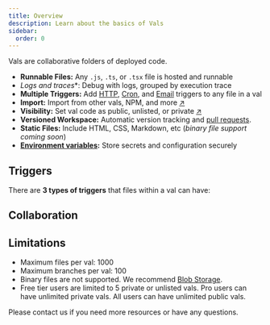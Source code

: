 ```yaml
---
title: Overview
description: Learn about the basics of Vals
sidebar:
  order: 0
---
```



Vals are collaborative folders of deployed code.

- **Runnable Files:** Any `.js`, `.ts`, or `.tsx` file is hosted and runnable
- *Logs and traces**: Debug with logs, grouped by execution trace
- **Multiple Triggers:** Add [HTTP](/vals/http), [Cron](/vals/cron), and [Email](/vals/email) triggers to any file in a val
- **Import:** Import from other vals, NPM, and more [↗](../reference/import/)
- **Visibility:** Set val code as public, unlisted, or private [↗](../reference/permissions/)
- **Versioned Workspace:** Automatic version tracking and [pull requests](./pull-requests).
- **Static Files:** Include HTML, CSS, Markdown, etc (_binary file support coming soon_)
- **[Environment variables](../reference/environment-variables):** Store secrets and configuration securely

## Triggers

There are **3 types of triggers** that files within a val can have:

<CardGrid>
  <LinkCard
    title="HTTP"
    description="Triggered by https requests. You can make APIs or websites"
    href="/vals/http"
  />
  <LinkCard
    title="Cron"
    description="Triggered by a timer or cron expression"
    href="/vals/cron"
  />
  <LinkCard
    title="Email"
    description="Triggered by an incoming email"
    href="/vals/email"
  />
</CardGrid>

## Collaboration

<CardGrid>
  <LinkCard
    title="Branches"
    description="Create branches for feature development, testing, and sharing"
    href="./branches"
  />
  <LinkCard
    title="Remixes"
    description="Remix another user's val to make changes and send a pull request"
    href="./remixes"
  />
  <LinkCard
    title="Pull Requests"
    description="Merge changes from a branch or remix back into the parent val"
    href="./pull-requests"
  />
</CardGrid>

## Limitations

- Maximum files per val: 1000
- Maximum branches per val: 100
- Binary files are not supported. We recommend [Blob Storage](/std/blob).
- Free tier users are limited to 5 private or unlisted vals. Pro users can have unlimited private vals. All users can have unlimited public vals.

Please contact us if you need more resources or have any questions.
